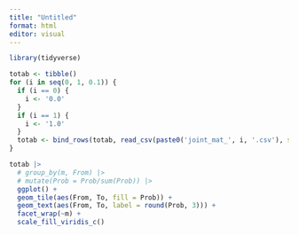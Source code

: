 ```yaml
---
title: "Untitled"
format: html
editor: visual
---
```


```r

library(tidyverse)

totab <- tibble()
for (i in seq(0, 1, 0.1)) {
  if (i == 0) {
    i <- '0.0'
  }
  if (i == 1) {
    i <- '1.0'
  }
  totab <- bind_rows(totab, read_csv(paste0('joint_mat_', i, '.csv'), show_col_types = FALSE) |> mutate(m = as.character(i)))
}

```

```r

totab |> 
  # group_by(m, From) |>
  # mutate(Prob = Prob/sum(Prob)) |>
  ggplot() +
  geom_tile(aes(From, To, fill = Prob)) +
  geom_text(aes(From, To, label = round(Prob, 3))) +
  facet_wrap(~m) +
  scale_fill_viridis_c()
  

```
